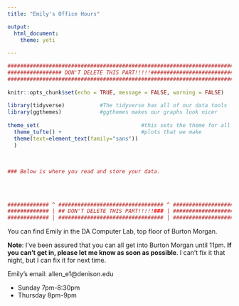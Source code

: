 ```yaml
---
title: "Emily's Office Hours"

output: 
  html_document:
    theme: yeti
  
---
```


```r
###########################################################################
################# DON'T DELETE THIS PART!!!!!##############################
###########################################################################
                                                                          #
knitr::opts_chunk$set(echo = TRUE, message = FALSE, warning = FALSE)      #
                                                                          #
library(tidyverse)           #The tidyverse has all of our data tools     #
library(ggthemes)            #ggthemes makes our graphs look nicer        #
                                                                          # 
theme_set(                                #this sets the theme for all    #
  theme_tufte() +                         #plots that we make             #
  theme(text=element_text(family="sans"))                                 #
  )                                                                       #
                                                                          #
                                                                          #
                                                                          #
### Below is where you read and store your data.                          #
                                                                          #
                                                                          #
                                                                          #
                                                                          #
############# ^ ################################# ^ #######################
############# | ## DON'T DELETE THIS PART!!!!!### | #######################
############# | ################################# | #######################
```

You can find Emily in the DA Computer Lab, top floor of Burton Morgan.  

**Note**: I've been assured that you can all get into Burton Morgan until 11pm.  **If you can't get in, please let me know as soon as possible**.  I can't fix it that night, but I can fix it for next time.

Emily's email: allen_e1@denison.edu

- Sunday 7pm-8:30pm
- Thursday 8pm-9pm
